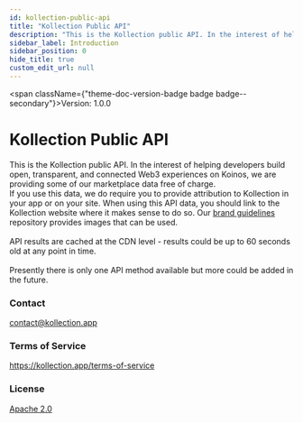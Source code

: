 ```yaml
---
id: kollection-public-api
title: "Kollection Public API"
description: "This is the Kollection public API. In the interest of helping developers build open, transparent, and connected Web3 experiences on Koinos, we are providing some of our marketplace data free of charge. <br />If you use this data, we do require you to provide attribution to Kollection in your app or on your site. When using this API data, you should link to the Kollection website where it makes sense to do so. Our [brand guidelines](https://github.com/kollection-nft/branding) repository provides images that can be used.<br /><br />API results are cached at the CDN level - results could be up to 60 seconds old at any point in time.<br /><br />Presently there is only one API method available but more could be added in the future."
sidebar_label: Introduction
sidebar_position: 0
hide_title: true
custom_edit_url: null
---
```



<span className={"theme-doc-version-badge badge badge--secondary"}>Version: 1.0.0</span>

<h1 className={"openapi__heading"}>Kollection Public API</h1>



This is the Kollection public API. In the interest of helping developers build open, transparent, and connected Web3 experiences on Koinos, we are providing some of our marketplace data free of charge. <br />If you use this data, we do require you to provide attribution to Kollection in your app or on your site. When using this API data, you should link to the Kollection website where it makes sense to do so. Our [brand guidelines](https://github.com/kollection-nft/branding) repository provides images that can be used.<br /><br />API results are cached at the CDN level - results could be up to 60 seconds old at any point in time.<br /><br />Presently there is only one API method available but more could be added in the future.

<div style={{"display":"flex","flexDirection":"column","marginBottom":"var(--ifm-paragraph-margin-bottom)"}}><h3 style={{"marginBottom":"0.25rem"}}>Contact</h3><span><a href={"mailto:contact@kollection.app"}>contact@kollection.app</a></span></div><div style={{"marginBottom":"var(--ifm-paragraph-margin-bottom)"}}><h3 style={{"marginBottom":"0.25rem"}}>Terms of Service</h3><a href={"https://kollection.app/terms-of-service"}>https://kollection.app/terms-of-service</a></div><div style={{"marginBottom":"var(--ifm-paragraph-margin-bottom)"}}><h3 style={{"marginBottom":"0.25rem"}}>License</h3><a href={"http://www.apache.org/licenses/LICENSE-2.0.html"}>Apache 2.0</a></div>
      